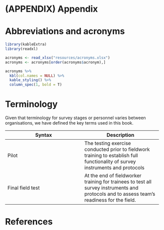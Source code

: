 # (APPENDIX) Appendix {-} 


# Abbreviations and acronyms {-} 

```r
library(kableExtra)
library(readxl)

acronyms <- read_xlsx("resources/acronyms.xlsx")
acronyms <- acronyms[order(acronyms$acronym),]

acronyms %>%
  kbl(col.names = NULL) %>%
  kable_styling() %>%
  column_spec(1, bold = T)
```

# Terminology {-}

Given that terminology for survey stages or personnel varies between organisations, we have defined the key terms used in this book.  

| Syntax      | Description |
| ----------- | ----------- |
| Pilot | The testing exercise conducted prior to fieldwork training to establish full functionality of survey instruments and protocols |
| Final field test | At the end of fieldworker training for trainees to test all survey instruments and protocols and to assess team's readiness for the field. |


# References {-} 

